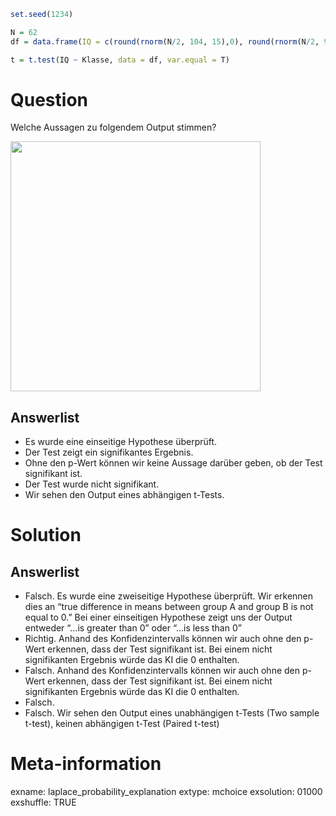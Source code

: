 ```r
set.seed(1234)

N = 62
df = data.frame(IQ = c(round(rnorm(N/2, 104, 15),0), round(rnorm(N/2, 95, 15))),Klasse = c(rep("A", N/2), rep("B", N/2)))    

t = t.test(IQ ~ Klasse, data = df, var.equal = T)


```




Question 
======== 

Welche Aussagen zu folgendem Output stimmen? 

![](images/Output1.jpeg){width=400px}



Answerlist
----------

* Es wurde eine einseitige Hypothese überprüft. 
* Der Test zeigt ein signifikantes Ergebnis.
* Ohne den p-Wert können wir keine Aussage darüber geben, ob der Test signifikant ist.
* Der Test wurde nicht signifikant.
* Wir sehen den Output eines abhängigen t-Tests.


Solution
========

Answerlist
----------

* Falsch. Es wurde eine zweiseitige Hypothese überprüft. Wir erkennen dies an "true difference in means between group A and group B is not equal to 0." Bei einer einseitigen Hypothese zeigt uns der Output entweder "...is greater than 0" oder "...is less than 0" 
* Richtig. Anhand des Konfidenzintervalls können wir auch ohne den p-Wert erkennen, dass der Test signifikant ist. Bei einem nicht signifikanten Ergebnis würde das KI die 0 enthalten.
* Falsch. Anhand des Konfidenzintervalls können wir auch ohne den p-Wert erkennen, dass der Test signifikant ist. Bei einem nicht signifikanten Ergebnis würde das KI die 0 enthalten.
* Falsch.
* Falsch. Wir sehen den Output eines unabhängigen t-Tests (Two sample t-test), keinen abhängigen t-Test (Paired t-test) 

Meta-information
================
exname: laplace_probability_explanation
extype: mchoice 
exsolution: 01000
exshuffle: TRUE
